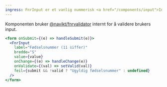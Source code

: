 ```yaml
---
ingress: FnrInput er et vanlig nummerisk <a href="/components/input">Input</a>-felt som har innebygget funksjonalitet for validering av fødselsnummer.
---
```




Komponenten bruker [@navikt/fnrvalidator](https://github.com/navikt/fnrvalidator) internt for å validere brukers input.

<Example>
  <FnrInputExample />
</Example>

```jsx
<form onSubmit={(e) => handleSubmit(e)}>
  <FnrInput
    label="Fødselsnummer (11 siffer)"
    bredde="S"
    value={value}
    onChange={(e) => handleChange(e)}
    onValidate={(val) => setValid(val)}
    feil={submit && !valid ? "Ugyldig fødselsnummer" : undefined}
  />
</form>
```
